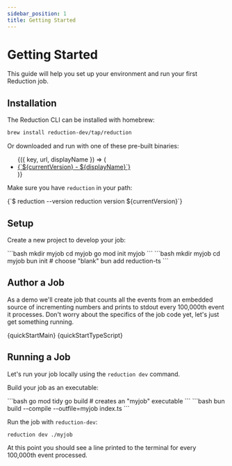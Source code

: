 ```yaml
---
sidebar_position: 1
title: Getting Started
---
```



# Getting Started

This guide will help you set up your environment and run your first Reduction job.

## Installation

The Reduction CLI can be installed with homebrew:

```bash
brew install reduction-dev/tap/reduction
```

Or downloaded and run with one of these pre-built binaries:

<ul>
   <DownloadLinks version={currentVersion}>
      {({ key, url, displayName }) => (
         <li key={key}>
            <a href={url}>{`${currentVersion} - ${displayName}`}</a>
         </li>
      )}
   </DownloadLinks>
</ul>

Make sure you have `reduction` in your path:

<CodeBlock language="shell-session">
{`$ reduction --version
reduction version ${currentVersion}`}
</CodeBlock>

## Setup

Create a new project to develop your job:

<Tabs groupId="language">
   <TabItem value="go" label="Go">
      ```bash
      mkdir myjob
      cd myjob
      go mod init myjob
      ```
   </TabItem>
   <TabItem value="typescript" label="TypeScript">
      ```bash
      mkdir myjob
      cd myjob
      bun init # choose "blank"
      bun add reduction-ts
      ```
   </TabItem>
</Tabs>

## Author a Job

As a demo we'll create job that counts all the events from an embedded source of
incrementing numbers and prints to stdout every 100,000th event it processes.
Don't worry about the specifics of the job code yet, let's just get something
running.

<Tabs>
   <TabItem value="go" label="Go">
      <CodeBlock language="go" title="myjob/main.go">{quickStartMain}</CodeBlock>
   </TabItem>
   <TabItem value="typescript" label="TypeScript">
      <CodeBlock language="go" title="myjob/index.ts">{quickStartTypeScript}</CodeBlock>
   </TabItem>
</Tabs>

## Running a Job

Let's run your job locally using the `reduction dev` command.

Build your job as an executable:

<Tabs groupId="language">
   <TabItem value="go" label="Go">
   ```bash
   go mod tidy
   go build # creates an "myjob" executable
   ```
   </TabItem>
   <TabItem value="typescript" label="TypeScript">
   ```bash
   bun build --compile --outfile=myjob index.ts
   ```
   </TabItem>
</Tabs>


Run the job with `reduction-dev`:

```bash
reduction dev ./myjob
```

At this point you should see a line printed to the terminal for every 100,000th
event processed.
